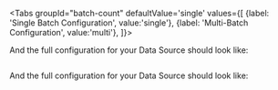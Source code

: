 

<Tabs
    groupId="batch-count"
    defaultValue='single'
    values={[
    {label: 'Single Batch Configuration', value:'single'},
    {label: 'Multi-Batch Configuration', value:'multi'},
    ]}>

  <TabItem value="single">

  <ConfigForAssetsInferredSingle />

And the full configuration for your Data Source should look like:

```python title="Python" name="version-0.17.23 full datasource_config for inferred spark single batch datasource"
```

  </TabItem>
  <TabItem value="multi">

  <ConfigForAssetsInferredMulti />

And the full configuration for your Data Source should look like:

```python title="Python" name="version-0.17.23 full datasource_config for inferred spark multi batch datasource"
```

  </TabItem>
  </Tabs>
